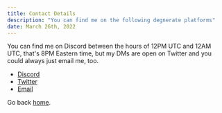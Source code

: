```yaml
---
title: Contact Details
description: "You can find me on the following degnerate platforms"
date: March 26th, 2022
---
```


You can find me on Discord between the hours of 12PM UTC and 12AM UTC, that's 8PM Eastern time, but my DMs are open on Twitter and you could always just email me, too. 


+ <a href="https://discordapp.com/users/815932735868633099" onclick="window.open(this.href); return false;" onkeypress="window.open(this.href); return false;">Discord</a>
+ <a href="https://twitter.com/prtybbymillionr" onclick="window.open(this.href); return false;" onkeypress="window.open(this.href); return false;">Twitter</a>
+ <a href="mailto:joe@pbm.wtf" onclick="window.open(this.href); return false;" onkeypress="window.open(this.href); return false;">Email</a>

Go back [home](/).
